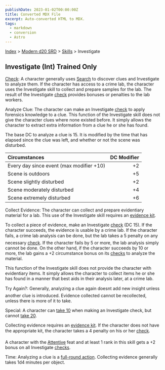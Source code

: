 ```yaml
---
publishDate: 2023-01-02T00:00:00Z
title: Converted MDX File
excerpt: Auto-converted HTML to MDX.
tags:
  - markdown
  - conversion
  - Astro
---
```


[Index](-index) > [Modern d20 SRD](modern-d20-srd-index) > [Skills](modern-d20-srd-skills-index) > Investigate

## Investigate (Int) Trained Only

[Check](modern-d20-srd-skills-skill-basics-php#skill-check-index): A character generally uses [Search](modern-d20-srd-skills-search) to discover clues and Investigate to analyze them. If the character has access to a crime lab, the character uses the Investigate skill to collect and prepare samples for the lab. The result of the Investigate [check](modern-d20-srd-skills-skill-basics-php#skill-check-index) provides bonuses or penalties to the lab workers.

Analyze Clue: The character can make an Investigate [check](modern-d20-srd-skills-skill-basics-php#skill-check-index) to apply forensics knowledge to a clue. This function of the Investigate skill does not give the character clues where none existed before. It simply allows the character to extract extra information from a clue he or she has found.

The base DC to analyze a clue is 15. It is modified by the time that has elapsed since the clue was left, and whether or not the scene was disturbed.

| Circumstances                            | DC Modifier |
| :--------------------------------------- | ----------: |
| Every day since event (max modifier +10) |          +2 |
| Scene is outdoors                        |          +5 |
| Scene slightly disturbed                 |          +2 |
| Scene moderately disturbed               |          +4 |
| Scene extremely disturbed                |          +6 |

Collect Evidence: The character can collect and prepare evidentiary material for a lab. This use of the Investigate skill requires an [evidence
kit](modern-d20-srd-equipment-professional-equipment).

To collect a piece of evidence, make an Investigate [check](modern-d20-srd-skills-skill-basics-php#skill-check-index) (DC 15). If the character succeeds, the evidence is usable by a crime lab. If the character fails, a crime lab analysis can be done, but the lab takes a 5 penalty on any necessary [check](modern-d20-srd-skills-skill-basics-php#skill-check-index). If the character fails by 5 or more, the lab analysis simply cannot be done. On the other hand, if the character succeeds by 10 or more, the lab gains a +2 circumstance bonus on its [checks](modern-d20-srd-skills-skill-basics-php#skill-check-index) to analyze the material.

This function of the Investigate skill does not provide the character with evidentiary items. It simply allows the character to collect items he or she has found in a manner that best aids in their analysis later, at a crime lab.

Try Again?: Generally, analyzing a clue again doesnt add new insight unless another clue is introduced. Evidence collected cannot be recollected, unless there is more of it to take.

Special: A character can [take
10](modern-d20-srd-skills-skill-basics-php#take10-index) when making an Investigate check, but cannot [take
20](modern-d20-srd-skills-skill-basics-php#take20-index).

Collecting evidence requires an [evidence
kit](modern-d20-srd-equipment-professional-equipment). If the character does not have the appropriate kit, the character takes a 4 penalty on his or her [check](modern-d20-srd-skills-skill-basics-php#skill-check-index).

A character with the [Attentive](modern-d20-srd-feats-attentive) feat and at least 1 rank in this skill gets a +2 bonus on all Investigate [checks](modern-d20-srd-skills-skill-basics-php#skill-check-index).

Time: Analyzing a clue is a [full-round
action](modern-d20-srd-combat-full-round-actions). Collecting evidence generally takes 1d4 minutes per object.

